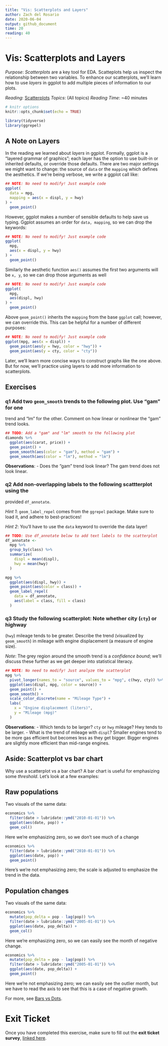 ```yaml
---
title: "Vis: Scatterplots and Layers"
author: Zach del Rosario
date: 2020-06-04
output: github_document
time: 20
reading: 40
---
```


# Vis: Scatterplots and Layers

*Purpose*: *Scatterplots* are a key tool for EDA. Scatteplots help us inspect the relationship between two variables. To enhance our scatterplots, we'll learn how to use *layers* in ggplot to add multiple pieces of information to our plots.

*Reading*: [Scatterplots](https://rstudio.cloud/learn/primers/3.5)
*Topics*: (All topics)
*Reading Time*: ~40 minutes

```r
# knitr options
knitr::opts_chunk$set(echo = TRUE)
```

```r
library(tidyverse)
library(ggrepel)
```

## A Note on Layers
<!-- -------------------------------------------------- -->

In the reading we learned about *layers* in ggplot. Formally, ggplot is a
"layered grammar of graphics"; each layer has the option to use built-in or
inherited defaults, or override those defaults. There are two major settings we
might want to change: the source of `data` or the `mapping` which defines the
aesthetics. If we're being verbose, we write a ggplot call like:

```r
## NOTE: No need to modify! Just example code
ggplot(
  data = mpg,
  mapping = aes(x = displ, y = hwy)
) +
  geom_point()
```

However, ggplot makes a number of sensible defaults to help save us typing.
Ggplot assumes an order for `data, mapping`, so we can drop the keywords:

```r
## NOTE: No need to modify! Just example code
ggplot(
  mpg,
  aes(x = displ, y = hwy)
) +
  geom_point()
```

Similarly the aesthetic function `aes()` assumes the first two arguments will be
`x, y`, so we can drop those arguments as well

```r
## NOTE: No need to modify! Just example code
ggplot(
  mpg,
  aes(displ, hwy)
) +
  geom_point()
```

Above `geom_point()` inherits the `mapping` from the base `ggplot` call;
however, we can override this. This can be helpful for a number of different
purposes:

```r
## NOTE: No need to modify! Just example code
ggplot(mpg, aes(x = displ)) +
  geom_point(aes(y = hwy, color = "hwy")) +
  geom_point(aes(y = cty, color = "cty"))
```

Later, we'll learn more concise ways to construct graphs like the one above. But
for now, we'll practice using layers to add more information to scatterplots.

## Exercises
<!-- -------------------------------------------------- -->

### __q1__ Add two `geom_smooth` trends to the following plot. Use "gam" for one
trend and "lm" for the other. Comment on how linear or nonlinear the "gam" trend
looks.

```r
## TODO: Add a "gam" and "lm" smooth to the following plot
diamonds %>%
  ggplot(aes(carat, price)) +
  geom_point() +
  geom_smooth(aes(color = "gam"), method = "gam") +
  geom_smooth(aes(color = "lm"), method = "lm")
```

**Observations**:
- Does the "gam" trend look linear?
The gam trend does not look linear.

### __q2__ Add non-overlapping labels to the following scattterplot using the
provided `df_annotate`.

*Hint 1*: `geom_label_repel` comes from the `ggrepel` package. Make sure to load
it, and adhere to best-practices!

*Hint 2*: You'll have to use the `data` keyword to override the data layer!

```r
## TODO: Use df_annotate below to add text labels to the scatterplot
df_annotate <-
  mpg %>%
  group_by(class) %>%
  summarize(
    displ = mean(displ),
    hwy = mean(hwy)
  )

mpg %>%
  ggplot(aes(displ, hwy)) +
  geom_point(aes(color = class)) +
  geom_label_repel(
    data = df_annotate,
    aes(label = class, fill = class)
  )
```

### __q3__ Study the following scatterplot: Note whether city (`cty`) or highway
(`hwy`) mileage tends to be greater. Describe the trend (visualized by
`geom_smooth`) in mileage with engine displacement (a measure of engine size).

*Note*: The grey region around the smooth trend is a *confidence bound*; we'll
discuss these further as we get deeper into statistical literacy.

```r
## NOTE: No need to modify! Just analyze the scatterplot
mpg %>%
  pivot_longer(names_to = "source", values_to = "mpg", c(hwy, cty)) %>%
  ggplot(aes(displ, mpg, color = source)) +
  geom_point() +
  geom_smooth() +
  scale_color_discrete(name = "Mileage Type") +
  labs(
    x = "Engine displacement (liters)",
    y = "Mileage (mpg)"
  )
```

**Observations**:
- Which tends to be larger? `cty` or `hwy` mileage?
Hwy tends to be larger.
- What is the trend of mileage with `displ`?
Smaller engines tend to be more gas efficient but becomes less as they get bigger. Bigger engines are slightly more efficient than mid-range engines.

## Aside: Scatterplot vs bar chart
<!-- -------------------------------------------------- -->

Why use a scatterplot vs a bar chart? A bar chart is useful for emphasizing some *threshold*. Let's look at a few examples:

## Raw populations
<!-- ------------------------- -->

Two visuals of the same data:

```r
economics %>%
  filter(date > lubridate::ymd("2010-01-01")) %>%
  ggplot(aes(date, pop)) +
  geom_col()
```

Here we're emphasizing zero, so we don't see much of a change

```r
economics %>%
  filter(date > lubridate::ymd("2010-01-01")) %>%
  ggplot(aes(date, pop)) +
  geom_point()
```

Here's we're not emphasizing zero; the scale is adjusted to emphasize the trend in the data.

## Population changes
<!-- ------------------------- -->

Two visuals of the same data:

```r
economics %>%
  mutate(pop_delta = pop - lag(pop)) %>%
  filter(date > lubridate::ymd("2005-01-01")) %>%
  ggplot(aes(date, pop_delta)) +
  geom_col()
```

Here we're emphasizing zero, so we can easily see the month of negative change.

```r
economics %>%
  mutate(pop_delta = pop - lag(pop)) %>%
  filter(date > lubridate::ymd("2005-01-01")) %>%
  ggplot(aes(date, pop_delta)) +
  geom_point()
```

Here we're not emphasizing zero; we can easily see the outlier month, but we have to read the axis to see that this is a case of negative growth.

For more, see [Bars vs Dots](https://dcl-data-vis.stanford.edu/discrete-continuous.html#bars-vs.-dots).

<!-- include-exit-ticket -->
# Exit Ticket
<!-- -------------------------------------------------- -->

Once you have completed this exercise, make sure to fill out the **exit ticket survey**, [linked here](https://docs.google.com/forms/d/e/1FAIpQLSeuq2LFIwWcm05e8-JU84A3irdEL7JkXhMq5Xtoalib36LFHw/viewform?usp=pp_url&entry.693978880=e-vis04-scatterplot-assignment.Rmd).

